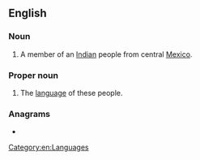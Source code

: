 ==English==

===Noun===
{{en-noun|s|Cahita}}

# A member of an [[Indian]] people from central [[Mexico]].

===Proper noun===
{{en-proper noun}}

# The [[language]] of these people.

===Anagrams===
* {{anagrams|en|a=aachit|Ithaca}}

[[Category:en:Languages]]